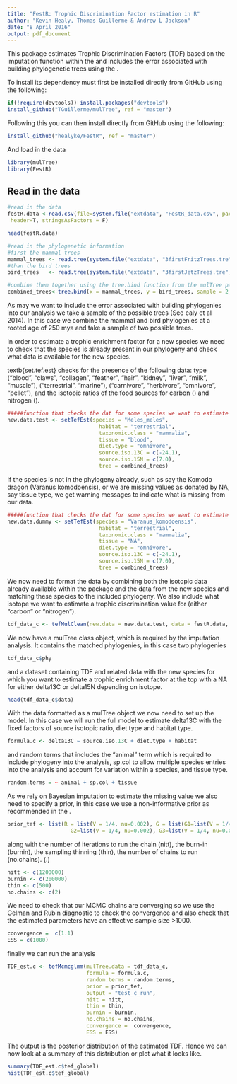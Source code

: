 ```yaml
---
title: "FestR: Trophic Discrimination Factor estimation in R"
author: "Kevin Healy, Thomas Guillerme & Andrew L Jackson"
date: "8 April 2016"
output: pdf_document
---
```



This package estimates Trophic Discrimination Factors (TDF) based on the imputation function within the \href{http://cran.r-project.org/web/packages/MCMCglmm/index.html}{\texttt{MCMCglmm} package} and includes the error associated with building phylogenetic  trees using the
\href{https://github.com/TGuillerme/mulTree}{\texttt{MulTree} package}.

\section{Installation}
To install \texttt{FestR} its dependency \href{https://github.com/TGuillerme/mulTree}{\texttt{MulTree} package} must first be installed directly from GitHub using the following:

```r
if(!require(devtools)) install.packages("devtools")
install_github("TGuillerme/mulTree", ref = "master")
```


Following this you can then install \texttt{FestR} directly from GitHub using the following:
```r
install_github("healyke/FestR", ref = "master")
```

And load in the data
```r
library(mulTree)
library(FestR)
```

## Read in the data
```r

#read in the data
festR.data <-read.csv(file=system.file("extdata", "FestR_data.csv", package = "FestR"),
 header=T, stringsAsFactors = F)

head(festR.data)

#read in the phylogenetic information
#first the mammal trees
mammal_trees <- read.tree(system.file("extdata", "3firstFritzTrees.tre", package = "FestR"))
#than the bird trees
bird_trees   <- read.tree(system.file("extdata", "3firstJetzTrees.tre", package = "FestR"))

#combine them together using the tree.bind function from the mulTree package
combined_trees<-tree.bind(x = mammal_trees, y = bird_trees, sample = 2, root.age = 250)
```
As may we want to include the error associated with building phylogenies into our analysis we take a sample of the possible trees (See \href{http://rspb.royalsocietypublishing.org/content/281/1784/20140298}Healy et al 2014). In this case we combine the mammal and bird phylogenies at a rooted age of 250 mya and take a sample of two possible trees.


\subsection{Testing the new data: \texttt{set.tef.est}}
In order to estimate a trophic enrichment factor for a new species we need to check that the species is already present in our phylogeny and check what data is available for the new species.

textb{set.tef.est} checks for the presence of the following data:
\textb{tissue} type ("blood", "claws", "collagen", "feather", "hair", "kidney", "liver", "milk", "muscle"), 
\textb{habitat} ("terrestrial", "marine"), 
\textb{diet.type} ("carnivore", "herbivore", "omnivore", "pellet"), 
and the isotopic ratios of the food sources for carbon (\textb{source.iso.13C}) 
and nitrogen (\textb{source.iso.15N}).
```r
#####function that checks the dat for some species we want to estimate TEF for
new.data.test <- setTefEst(species = "Meles_meles", 
                             habitat = "terrestrial", 
                             taxonomic.class = "mammalia", 
                             tissue = "blood", 
                             diet.type = "omnivore", 
                             source.iso.13C = c(-24.1), 
                             source.iso.15N = c(7.0), 
                             tree = combined_trees)
```

If the species is not in the phylogeny already, such as say the Komodo dragon (Varanus komodoensis), or we are missing values as donated by NA, say tissue type, we get warning messages to indicate what is missing from our data.
```r
#####function that checks the dat for some species we want to estimate TEF for
new.data.dummy <- setTefEst(species = "Varanus_komodoensis", 
                             habitat = "terrestrial", 
                             taxonomic.class = "mammalia", 
                             tissue = "NA", 
                             diet.type = "omnivore", 
                             source.iso.13C = c(-24.1), 
                             source.iso.15N = c(7.0), 
                             tree = combined_trees)
```


\subsection{Formatting the new data: \texttt{tef.mul.clean}}
We now need to format the data by combining both the isotopic data already available within the package and the data from the new species and matching these species to the included phylogeny. We also include what isotope we want to estimate a trophic discrimination value for (either "carbon" or "nitrogen").

```r
tdf_data_c <- tefMulClean(new.data = new.data.test, data = festR.data, species.col.name = "species", tree =  combined_trees, taxonomic.class = "mammalia", isotope = "carbon" )
```

We now have a mulTree class object, which is required by the imputation analysis. It contains the matched phylogenies, in this case two phylogenies

```r
tdf_data_c$phy
```
and a dataset containing TDF and related data with the new species for which you want to estimate a trophic enrichment factor at the top with a NA for either delta13C or delta15N depending on isotope.
```r
head(tdf_data_c$data)
```



\subsection{Running the analysis: \texttt{tef.mul.clean}}

With the data formatted as a mulTree object we now need to set up the model. In this case we will run the full model to estimate delta13C with the fixed factors
of source isotopic ratio, diet type and habitat type.
```r
formula.c <- delta13C ~ source.iso.13C + diet.type + habitat
```
and random terms that includes the "animal" term which is required to include phylogeny into the analysis, sp.col to allow multiple species entries into the analysis and account for variation within a species, and tissue type.

```r
random.terms = ~ animal + sp.col + tissue
```

As we rely on Bayesian imputation to estimate the missing value we also need to specify a prior, in this case we use a non-informative prior as recommended in the \href{guidelines.https://cran.r-project.org/web/packages/MCMCglmm/vignettes/CourseNotes.pdf}{MCMCglmm guidelines}.

```r
prior_tef <- list(R = list(V = 1/4, nu=0.002), G = list(G1=list(V = 1/4, nu=0.002),
					G2=list(V = 1/4, nu=0.002), G3=list(V = 1/4, nu=0.002)))
```
along with the number of iterations to run the chain (nitt), the burn-in (burnin), the sampling thinning (thin), the number of chains to run (no.chains). (\href{guidelines.https://cran.r-project.org/web/packages/MCMCglmm/vignettes/CourseNotes.pdf}{See MCMCglmm guidelines}.) 
```r
nitt <- c(1200000)
burnin <- c(200000)
thin <- c(500)
no.chains <- c(2)
```
We need to check that our MCMC chains are converging so we use the Gelman and Rubin diagnostic to check the convergence and also check that the estimated parameters have an effective sample size >1000.
```r
convergence =  c(1.1)
ESS = c(1000)
```
finally we can run the analysis
```r
TDF_est.c <- tefMcmcglmm(mulTree.data = tdf_data_c, 
                         formula = formula.c, 
                         random.terms = random.terms, 
                         prior = prior_tef, 
                         output = "test_c_run", 
                         nitt = nitt,  
                         thin = thin,
                         burnin = burnin, 
                         no.chains = no.chains, 
                         convergence =  convergence, 
                         ESS = ESS)
```


The output is the posterior distribution of the estimated TDF. Hence we can now look at a summary of this distribution or plot what it looks like. 
```r
summary(TDF_est.c$tef_global)
hist(TDF_est.c$tef_global)
```

